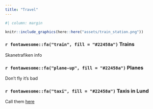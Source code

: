 ```yaml
---
title: "Travel"
---
```


```r
#| column: margin

knitr::include_graphics(here::here("assets/train_station.png"))
```


### `r fontawesome::fa("train", fill = "#22458a")` Trains

Skanetrafiken info

### `r fontawesome::fa("plane-up", fill = "#22458a")` Planes

Don't fly it's bad

### `r fontawesome::fa("taxi", fill = "#22458a")` Taxis in Lund

Call them [here]()

